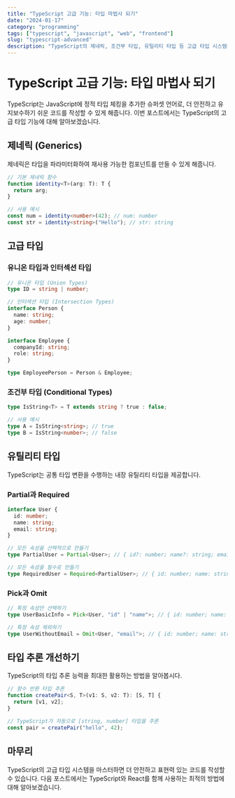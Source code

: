 ```yaml
---
title: "TypeScript 고급 기능: 타입 마법사 되기"
date: "2024-01-17"
category: "programming"
tags: ["typescript", "javascript", "web", "frontend"]
slug: "typescript-advanced"
description: "TypeScript의 제네릭, 조건부 타입, 유틸리티 타입 등 고급 타입 시스템을 마스터하고 더 안전하고 유지보수하기 쉬운 코드를 작성하는 방법을 소개합니다."
---
```


# TypeScript 고급 기능: 타입 마법사 되기

TypeScript는 JavaScript에 정적 타입 체킹을 추가한 슈퍼셋 언어로, 더 안전하고 유지보수하기 쉬운 코드를 작성할 수 있게 해줍니다. 이번 포스트에서는 TypeScript의 고급 타입 기능에 대해 알아보겠습니다.

## 제네릭 (Generics)

제네릭은 타입을 파라미터화하여 재사용 가능한 컴포넌트를 만들 수 있게 해줍니다.

```typescript
// 기본 제네릭 함수
function identity<T>(arg: T): T {
  return arg;
}

// 사용 예시
const num = identity<number>(42); // num: number
const str = identity<string>("Hello"); // str: string
```

## 고급 타입

### 유니온 타입과 인터섹션 타입

```typescript
// 유니온 타입 (Union Types)
type ID = string | number;

// 인터섹션 타입 (Intersection Types)
interface Person {
  name: string;
  age: number;
}

interface Employee {
  companyId: string;
  role: string;
}

type EmployeePerson = Person & Employee;
```

### 조건부 타입 (Conditional Types)

```typescript
type IsString<T> = T extends string ? true : false;

// 사용 예시
type A = IsString<string>; // true
type B = IsString<number>; // false
```

## 유틸리티 타입

TypeScript는 공통 타입 변환을 수행하는 내장 유틸리티 타입을 제공합니다.

### Partial과 Required

```typescript
interface User {
  id: number;
  name: string;
  email: string;
}

// 모든 속성을 선택적으로 만들기
type PartialUser = Partial<User>; // { id?: number; name?: string; email?: string; }

// 모든 속성을 필수로 만들기
type RequiredUser = Required<PartialUser>; // { id: number; name: string; email: string; }
```

### Pick과 Omit

```typescript
// 특정 속성만 선택하기
type UserBasicInfo = Pick<User, "id" | "name">; // { id: number; name: string; }

// 특정 속성 제외하기
type UserWithoutEmail = Omit<User, "email">; // { id: number; name: string; }
```

## 타입 추론 개선하기

TypeScript의 타입 추론 능력을 최대한 활용하는 방법을 알아봅시다.

```typescript
// 함수 반환 타입 추론
function createPair<S, T>(v1: S, v2: T): [S, T] {
  return [v1, v2];
}

// TypeScript가 자동으로 [string, number] 타입을 추론
const pair = createPair("hello", 42);
```

## 마무리

TypeScript의 고급 타입 시스템을 마스터하면 더 안전하고 표현력 있는 코드를 작성할 수 있습니다. 다음 포스트에서는 TypeScript와 React를 함께 사용하는 최적의 방법에 대해 알아보겠습니다.
